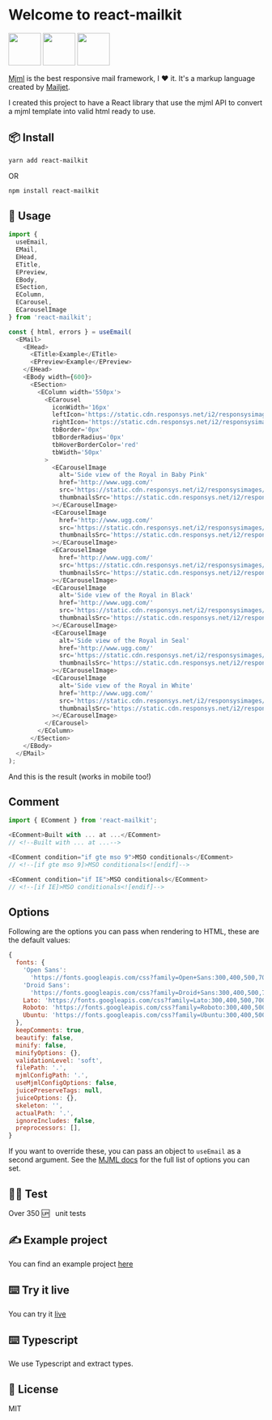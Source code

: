 
<Meta title='Overview/Introduction' />

<style>{`
  .subheading {
    --mediumdark: '#999999';
    font-weight: 900;
    font-size: 13px;
    color: #999;
    letter-spacing: 6px;
    line-height: 24px;
    text-transform: uppercase;
    margin-bottom: 12px;
    margin-top: 40px;
  }

  .link-list {
    display: grid;
    grid-template-columns: 1fr;
    grid-template-rows: 1fr 1fr;
    row-gap: 10px;
  }

  @media (min-width: 620px) {
    .link-list {
      row-gap: 20px;
      column-gap: 20px;
      grid-template-columns: 1fr 1fr;
    }
  }

  @media all and (-ms-high-contrast:none) {
  .link-list {
      display: -ms-grid;
      -ms-grid-columns: 1fr 1fr;
      -ms-grid-rows: 1fr 1fr;
    }
  }

  .link-item {
    display: block;
    padding: 20px 30px 20px 15px;
    border: 1px solid #00000010;
    border-radius: 5px;
    transition: background 150ms ease-out, border 150ms ease-out, transform 150ms ease-out;
    color: #333333;
    display: flex;
    align-items: flex-start;
  }

  .link-item:hover {
    border-color: #1EA7FD50;
    transform: translate3d(0, -3px, 0);
    box-shadow: rgba(0, 0, 0, 0.08) 0 3px 10px 0;
  }

  .link-item:active {
    border-color: #1EA7FD;
    transform: translate3d(0, 0, 0);
  }

  .link-item strong {
    font-weight: 700;
    display: block;
    margin-bottom: 2px;
  }
  
  .link-item img {
    height: 40px;
    width: 40px;
    margin-right: 15px;
    flex: none;
  }

  .link-item span {
    font-size: 14px;
    line-height: 20px;
  }

  .tip {
    display: inline-block;
    border-radius: 1em;
    font-size: 11px;
    line-height: 12px;
    font-weight: 700;
    background: #E7FDD8;
    color: #66BF3C;
    padding: 4px 12px;
    margin-right: 10px;
    vertical-align: top;
  }

  .tip-wrapper {
    font-size: 13px;
    line-height: 20px;
    margin-top: 40px;
    margin-bottom: 40px;
  }

  .tip-wrapper code {
    font-size: 12px;
    display: inline-block;
  }

  .brand-img {
    margin: 0 10px;
    height: 64px;
  }
`}</style>

# Welcome to react-mailkit

<img
  className='brand-img'
  src='https://cdn.worldvectorlogo.com/logos/mjml-by-mailjet.svg'
  height='64'
/>
<img
  className='brand-img'
  src='https://logos-download.com/wp-content/uploads/2016/09/React_logo_wordmark-700x235.png'
  height='64'
/>
<img
  className='brand-img'
  src='https://www.techgeeknext.com/img/typescript/typescript-logo.png'
  height='64'
/>

[Mjml](https://mjml.io/) is the best responsive mail framework, I ❤ it. It's a markup language created by [Mailjet](https://www.mailjet.com/).

I created this project to have a React library that use the mjml API to convert a mjml template into valid html ready to use.

## 📦 Install

```bash
yarn add react-mailkit
```

OR

```bash
npm install react-mailkit
```

## 🚀 Usage

```js
import {
  useEmail,
  EMail,
  EHead,
  ETitle,
  EPreview,
  EBody,
  ESection,
  EColumn,
  ECarousel,
  ECarouselImage
} from 'react-mailkit';

const { html, errors } = useEmail(
  <EMail>
    <EHead>
      <ETitle>Example</ETitle>
      <EPreview>Example</EPreview>
    </EHead>
    <EBody width={600}>
      <ESection>
        <EColumn width='550px'>
          <ECarousel
            iconWidth='16px'
            leftIcon='https://static.cdn.responsys.net/i2/responsysimages/uggs/contentlibrary/promotional/2017/06-june/20170615_u_royale-b/images/arrow-left.png'
            rightIcon='https://static.cdn.responsys.net/i2/responsysimages/uggs/contentlibrary/promotional/2017/06-june/20170615_u_royale-b/images/arrow-right.png'
            tbBorder='0px'
            tbBorderRadius='0px'
            tbHoverBorderColor='red'
            tbWidth='50px'
          >
            <ECarouselImage
              alt='Side view of the Royal in Baby Pink'
              href='http://www.ugg.com/'
              src='https://static.cdn.responsys.net/i2/responsysimages/uggs/contentlibrary/promotional/2017/06-june/20170615_u_royale-b/images/product1.jpg'
              thumbnailsSrc='https://static.cdn.responsys.net/i2/responsysimages/uggs/contentlibrary/promotional/2017/06-june/20170615_u_royale-b/images/BPNK.gif'
            ></ECarouselImage>
            <ECarouselImage
              href='http://www.ugg.com/'
              src='https://static.cdn.responsys.net/i2/responsysimages/uggs/contentlibrary/promotional/2017/06-june/20170615_u_royale-b/images/product2.jpg'
              thumbnailsSrc='https://static.cdn.responsys.net/i2/responsysimages/uggs/contentlibrary/promotional/2017/06-june/20170615_u_royale-b/images/NOPK.gif'
            ></ECarouselImage>
            <ECarouselImage
              href='http://www.ugg.com/'
              src='https://static.cdn.responsys.net/i2/responsysimages/uggs/contentlibrary/promotional/2017/06-june/20170615_u_royale-b/images/product3.jpg'
              thumbnailsSrc='https://static.cdn.responsys.net/i2/responsysimages/uggs/contentlibrary/promotional/2017/06-june/20170615_u_royale-b/images/BBLU.gif'
            ></ECarouselImage>
            <ECarouselImage
              alt='Side view of the Royal in Black'
              href='http://www.ugg.com/'
              src='https://static.cdn.responsys.net/i2/responsysimages/uggs/contentlibrary/promotional/2017/06-june/20170615_u_royale-b/images/product4.jpg'
              thumbnailsSrc='https://static.cdn.responsys.net/i2/responsysimages/uggs/contentlibrary/promotional/2017/06-june/20170615_u_royale-b/images/BLK.gif'
            ></ECarouselImage>
            <ECarouselImage
              alt='Side view of the Royal in Seal'
              href='http://www.ugg.com/'
              src='https://static.cdn.responsys.net/i2/responsysimages/uggs/contentlibrary/promotional/2017/06-june/20170615_u_royale-b/images/product5.jpg'
              thumbnailsSrc='https://static.cdn.responsys.net/i2/responsysimages/uggs/contentlibrary/promotional/2017/06-june/20170615_u_royale-b/images/SEL.gif'
            ></ECarouselImage>
            <ECarouselImage
              alt='Side view of the Royal in White'
              href='http://www.ugg.com/'
              src='https://static.cdn.responsys.net/i2/responsysimages/uggs/contentlibrary/promotional/2017/06-june/20170615_u_royale-b/images/product6.jpg'
              thumbnailsSrc='https://static.cdn.responsys.net/i2/responsysimages/uggs/contentlibrary/promotional/2017/06-june/20170615_u_royale-b/images/WHT.gif'
            ></ECarouselImage>
          </ECarousel>
        </EColumn>
      </ESection>
    </EBody>
  </EMail>
);
```

And this is the result (works in mobile too!)

<IntroExample />

## Comment

```js
import { EComment } from 'react-mailkit';

<EComment>Built with ... at ...</EComment>
// <!--Built with ... at ...-->

<EComment condition="if gte mso 9">MSO conditionals</EComment>
// <!--[if gte mso 9]>MSO conditionals<![endif]-->

<EComment condition="if IE">MSO conditionals</EComment>
// <!--[if IE]>MSO conditionals<![endif]-->
```

## Options

Following are the options you can pass when rendering to HTML, these are the default values:

```js
{
  fonts: {
    'Open Sans':
      'https://fonts.googleapis.com/css?family=Open+Sans:300,400,500,700',
    'Droid Sans':
      'https://fonts.googleapis.com/css?family=Droid+Sans:300,400,500,700',
    Lato: 'https://fonts.googleapis.com/css?family=Lato:300,400,500,700',
    Roboto: 'https://fonts.googleapis.com/css?family=Roboto:300,400,500,700',
    Ubuntu: 'https://fonts.googleapis.com/css?family=Ubuntu:300,400,500,700',
  },
  keepComments: true,
  beautify: false,
  minify: false,
  minifyOptions: {},
  validationLevel: 'soft',
  filePath: '.',
  mjmlConfigPath: '.',
  useMjmlConfigOptions: false,
  juicePreserveTags: null,
  juiceOptions: {},
  skeleton: '',
  actualPath: '.',
  ignoreIncludes: false,
  preprocessors: [],
}
```

If you want to override these, you can pass an object to `useEmail` as a second argument. See the [MJML docs](https://documentation.mjml.io/#inside-node-js) for the full list of options you can set.

## 👨‍💻 Test

Over 350 🆙 &nbsp; unit tests

## ✍️ Example project

You can find an example project [here](https://github.com/pavkout/react-mailkit/tree/main/packages/react-mailkit-example)

## ⌨️ Try it live

You can try it [live](https://www.react-mailkit.io/#/try-it-live)

## ⌨️ Typescript

We use Typescript and extract types.

## 📝 License

MIT
